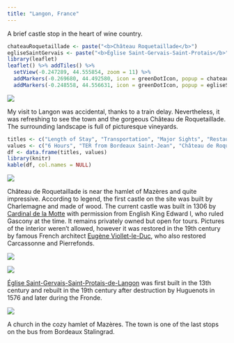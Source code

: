 ```yaml
---
title: "Langon, France"
---
```


A brief castle stop in the heart of wine country.

```r
chateauRoquetaillade <- paste("<b>Château Roquetaillade</b>")
egliseSaintGervais <- paste("<b>Église Saint-Gervais-Saint-Protais</b>")
library(leaflet)
leaflet() %>% addTiles() %>%
  setView(-0.247289, 44.555854, zoom = 11) %>%
  addMarkers(-0.269680, 44.492580, icon = greenDotIcon, popup = chateauRoquetaillade) %>% # Château Roquetaillade
  addMarkers(-0.248558, 44.556631, icon = greenDotIcon, popup = egliseSaintGervais)  # Église Saint-Gervais-Saint-Protais
```

![](images/Langon/langon1.png)

My visit to Langon was accidental, thanks to a train delay. Nevertheless, it was refreshing to see the town and the gorgeous Château de Roquetaillade. The surrounding landscape is full of picturesque vineyards.

```r
titles <- c("Length of Stay", "Transportation", "Major Sights", "Restaurant Recommendations")
values <- c("6 Hours", "TER from Bordeaux Saint-Jean", "Château de Roquetaillade, Château de Respide", "N/A")
df <- data.frame(titles, values)
library(knitr)
kable(df, col.names = NULL)
```

![](images/Langon/langon8.png)

Château de Roquetaillade is near the hamlet of Mazères and quite impressive. According to legend, the first castle on the site was built by Charlemagne and made of wood. The current castle was built in 1306 by [Cardinal de la Motte](https://en.wikipedia.org/wiki/Gaillard_de_la_Mothe) with permission from English King Edward I, who ruled Gascony at the time. It remains privately owned but open for tours. Pictures of the interior weren't allowed, however it was restored in the 19th century by famous French architect [Eugène Viollet-le-Duc](https://en.wikipedia.org/wiki/Eug%C3%A8ne_Viollet-le-Duc), who also restored Carcassonne and Pierrefonds.

![](images/Langon/langon3.png)

![](images/Langon/langon4.png)

[Église Saint-Gervais-Saint-Protais-de-Langon](https://fr.wikipedia.org/wiki/%C3%89glise_Saint-Gervais-Saint-Protais_de_Langon) was first built in the 13th century and rebuilt in the 19th century after destruction by Huguenots in 1576 and later during the Fronde. 

![](images/Langon/langon6.png)

A church in the cozy hamlet of Mazères. The town is one of the last stops on the bus from Bordeaux Stalingrad.